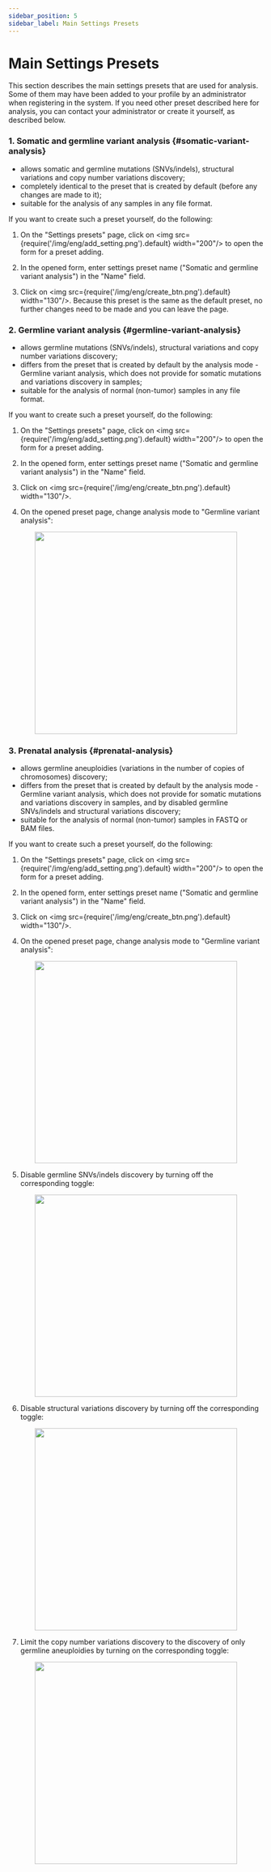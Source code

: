 ```yaml
---
sidebar_position: 5
sidebar_label: Main Settings Presets
---
```


# Main Settings Presets

This section describes the main settings presets that are used for analysis. Some of them may
have been added to your profile by an administrator when registering in the system. If you need
other preset described here for analysis, you can contact your administrator or create
it yourself, as described below.

### 1. Somatic and germline variant analysis {#somatic-variant-analysis}

- allows somatic and germline mutations (SNVs/indels), structural variations and copy number variations discovery;
- completely identical to the preset that is created by default (before any changes are made to it);
- suitable for the analysis of any samples in any file format.

If you want to create such a preset yourself, do the following:

1. On the "Settings presets" page, click on <img src={require('/img/eng/add_setting.png').default} width="200"/>
to open the form for a preset adding.

2. In the opened form, enter settings preset name ("Somatic and germline variant analysis") in the "Name" field.

3. Click on <img src={require('/img/eng/create_btn.png').default} width="130"/>.
Because this preset is the same as the default preset, no further changes need to be made and you can leave the page.

### 2. Germline variant analysis {#germline-variant-analysis}

- allows germline mutations (SNVs/indels), structural variations and copy number variations discovery;
- differs from the preset that is created by default by the analysis mode - Germline variant analysis,
which does not provide for somatic mutations and variations discovery in samples;
- suitable for the analysis of normal (non-tumor) samples in any file format.

If you want to create such a preset yourself, do the following:

1. On the "Settings presets" page, click on <img src={require('/img/eng/add_setting.png').default} width="200"/>
to open the form for a preset adding.

2. In the opened form, enter settings preset name ("Somatic and germline variant analysis") in the "Name" field.

3. Click on <img src={require('/img/eng/create_btn.png').default} width="130"/>.

4. On the opened preset page, change analysis mode to "Germline variant analysis":

<p align="center">
<img src={require('/img/eng/change_to_germline.png').default} width="400"/>
</p>

### 3. Prenatal analysis {#prenatal-analysis}

- allows germline aneuploidies (variations in the number of copies of chromosomes) discovery;
- differs from the preset that is created by default by the analysis mode - Germline variant analysis,
which does not provide for somatic mutations and variations discovery in samples, and by disabled
germline SNVs/indels and structural variations discovery;
- suitable for the analysis of normal (non-tumor) samples in FASTQ or BAM files.

If you want to create such a preset yourself, do the following:

1. On the "Settings presets" page, click on <img src={require('/img/eng/add_setting.png').default} width="200"/>
to open the form for a preset adding.

2. In the opened form, enter settings preset name ("Somatic and germline variant analysis") in the "Name" field.

3. Click on <img src={require('/img/eng/create_btn.png').default} width="130"/>.

4. On the opened preset page, change analysis mode to "Germline variant analysis":

<p align="center">
<img src={require('/img/eng/change_to_germline.png').default} width="400"/>
</p>

5. Disable germline SNVs/indels discovery by turning off the corresponding toggle:

<p align="center">
<img src={require('/img/eng/turn_off_germline.png').default} width="400"/>
</p>

6. Disable structural variations discovery by turning off the corresponding toggle:

<p align="center">
<img src={require('/img/eng/turn_off_structural.png').default} width="400"/>
</p>

7. Limit the copy number variations discovery to the discovery of only germline aneuploidies
by turning on the corresponding toggle:

<p align="center">
<img src={require('/img/eng/turn_on_aneuploidies.png').default} width="400"/>
</p>
